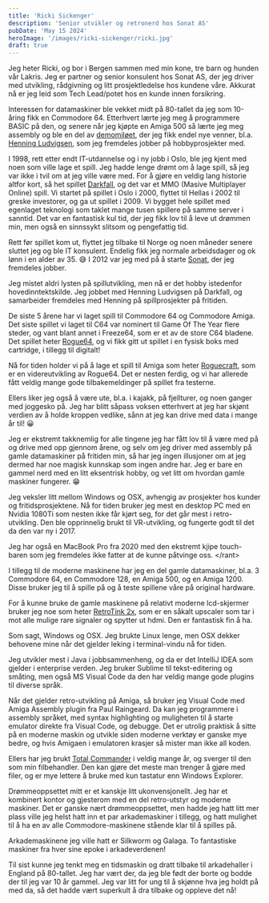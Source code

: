 ```yaml
---
title: 'Ricki Sickenger'
description: 'Senior utvikler og retronerd hos Sonat AS'
pubDate: 'May 15 2024'
heroImage: '/images/ricki-sickenger/ricki.jpg'
draft: true
---
```









<Question1/>

Jeg heter Ricki, og bor i Bergen sammen med min kone, tre barn og hunden vår Lakris. Jeg er partner og senior konsulent hos Sonat AS, der jeg driver med utvikling, rådgivning og litt prosjektledelse hos kundene våre. Akkurat nå er jeg leid som Tech Lead/potet hos en kunde innen forsikring.

Interessen for datamaskiner ble vekket midt på 80-tallet da jeg som 10-åring fikk en Commodore 64. Etterhvert lærte jeg meg å programmere BASIC på den, og senere når jeg kjøpte en Amiga 500 så lærte jeg meg assembly og ble en del av [demomiløet](http://www.amigaforever.com/demoscene/), der jeg fikk endel nye venner, bl.a. [Henning Ludvigsen](https://www.henningludvigsen.com/), som jeg fremdeles jobber på hobbyprosjekter med.

I 1998, rett etter endt IT-utdannelse og i ny jobb i Oslo, ble jeg kjent med noen som ville lage et spill. Jeg hadde lenge drømt om å lage spill, så jeg var ikke i tvil om at jeg ville være med. For å gjøre en veldig lang historie altfor kort, så het spillet [Darkfall](https://www.sickenger.com/articles/the_making_of_darkfall/), og det var et MMO (Masive Multiplayer Online) spill. Vi startet på spillet i Oslo i 2000, flyttet til Hellas i 2002 til greske investorer, og ga ut spillet i 2009. Vi bygget hele spillet med egenlaget teknologi som taklet mange tusen spillere på samme server i sanntid. Det var en fantastisk kul tid, der jeg fikk lov til å leve ut drømmen min, men også en sinnssykt slitsom og pengefattig tid.

Rett før spillet kom ut, flyttet jeg tilbake til Norge og noen måneder senere sluttet jeg og ble IT konsulent. Endelig fikk jeg normale arbeidsdager og ok lønn i en alder av 35. 😅 I 2012 var jeg med på å starte [Sonat](https://sonat.no/), der jeg fremdeles jobber.

Jeg mistet aldri lysten på spillutvikling, men nå er det hobby istedenfor hovedinntektskilde. Jeg jobbet med Henning Ludvigsen på Darkfall, og samarbeider fremdeles med Henning på spillprosjekter på fritiden.

De siste 5 årene har vi laget spill til Commodore 64 og Commodore Amiga. Det siste spillet vi laget til C64 var nominert til Game Of The Year flere steder, og vant blant annet i Freeze64, som er et av de store C64 bladene. Det spillet heter [Rogue64](https://www.badgerpunch.com/title/rogue64/), og vi fikk gitt ut spillet i en fysisk boks med cartridge, i tillegg til digitalt!

Nå for tiden holder vi på å lage et spill til Amiga som heter [Roguecraft](https://www.badgerpunch.com/title/roguecraft/), som er en videreutvikling av Rogue64. Det er nesten ferdig, og vi har allerede fått veldig mange gode tilbakemeldinger på spillet fra testerne.

Ellers liker jeg også å være ute, bl.a. i kajakk, på fjellturer, og noen ganger med joggesko på. Jeg har blitt såpass voksen etterhvert at jeg har skjønt verdien av å holde kroppen vedlike, sånn at jeg kan drive med data i mange år til! 😀

Jeg er ekstremt takknemlig for alle tingene jeg har fått lov til å være med på og drive med opp gjennom årene, og selv om jeg driver med assembly på gamle datamaskiner på fritiden min, så har jeg ingen illusjoner om at jeg dermed har noe magisk kunnskap som ingen andre har. Jeg er bare en gammel nerd med en litt eksentrisk hobby, og vet litt om hvordan gamle maskiner fungerer. 😁


<Question2/>

Jeg veksler litt mellom Windows og OSX, avhengig av prosjekter hos kunder og fritidsprosjektene. Nå for tiden bruker jeg mest en desktop PC med en Nvidia 1080Ti som nesten ikke får kjørt seg, for det går mest i retro-utvikling. Den ble opprinnelig brukt til VR-utvikling, og fungerte godt til det da den var ny i 2017.

Jeg har også en MacBook Pro fra 2020 med den ekstremt kjipe touch-baren som jeg fremdeles ikke fatter at de kunne påtvinge oss. &lt;/rant>

I tillegg til de moderne maskinene har jeg en del gamle datamaskiner, bl.a. 3 Commodore 64, en Commodore 128, en Amiga 500, og en Amiga 1200. Disse bruker jeg til å spille på og å teste spillene våre på original hardware.

For å kunne bruke de gamle maskinene på relativt moderne lcd-skjermer bruker jeg noe som heter [RetroTink 2x](https://www.retrotink.com/product-page/retrotink-2x-pro), som er en såkalt upscaler som tar i mot alle mulige rare signaler og spytter ut hdmi. Den er fantastisk fin å ha.


<Question3/>

Som sagt, Windows og OSX. Jeg brukte Linux lenge, men OSX dekker behovene mine når det gjelder leking i terminal-vindu nå for tiden.

Jeg utvikler mest i Java i jobbsammenheng, og da er det IntelliJ IDEA som gjelder i enterprise verden. Jeg bruker Sublime til tekst-editering og småting, men også MS Visual Code da den har veldig mange gode plugins til diverse språk.

Når det gjelder retro-utvikling på Amiga, så bruker jeg Visual Code med Amiga Assembly plugin fra Paul Raingeard. Da kan jeg programmere i assembly språket, med syntax highlighting og muligheten til å starte emulator direkte fra Visual Code, og debugge. Det er utrolig praktisk å sitte på en moderne maskin og utvikle siden moderne verktøy er ganske mye bedre, og hvis Amigaen i emulatoren krasjer så mister man ikke all koden.

Ellers har jeg brukt [Total Commander](https://www.ghisler.com/) i veldig mange år, og sverger til den som min filbehandler. Den kan gjøre det meste man trenger å gjøre med filer, og er mye lettere å bruke med kun tastatur enn Windows Explorer.


<Question4/>

Drømmeoppsettet mitt er et kanskje litt ukonvensjonellt. Jeg har et kombinert kontor og gjesterom med en del retro-utstyr og moderne maskiner. Det er ganske nært drømmeoppsettet, men hadde jeg hatt litt mer plass ville jeg helst hatt inn et par arkademaskiner i tillegg, og hatt mulighet til å ha en av alle Commodore-maskinene stående klar til å spilles på.

Arkademaskinene jeg ville hatt er Silkworm og Galaga. To fantastiske maskiner fra hver sine epoke i arkadeverdenen!

Til sist kunne jeg tenkt meg en tidsmaskin og dratt tilbake til arkadehaller i England på 80-tallet. Jeg har vært der, da jeg ble født der borte og bodde der til jeg var 10 år gammel. Jeg var litt for ung til å skjønne hva jeg holdt på med da, så det hadde vært superkult å dra tilbake og oppleve det nå!